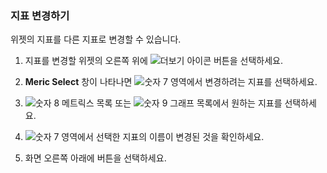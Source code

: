 ### 지표 변경하기

위젯의 지표를 다른 지표로 변경할 수 있습니다.

1. 지표를 변경할 위젯의 오른쪽 위에 ![더보기 아이콘](/img/ico-more.svg) 버튼을 선택하세요.

1. **Meric Select** 창이 나타나면 ![숫자 7](/img/number-07.png) 영역에서 변경하려는 지표를 선택하세요.

1. ![숫자 8](/img/number-08.png) 메트릭스 목록 또는 ![숫자 9](/img/ic-number-09.svg) 그래프 목록에서 원하는 지표를 선택하세요.

1. ![숫자 7](/img/number-07.png) 영역에서 선택한 지표의 이름이 변경된 것을 확인하세요.

1. 화면 오른쪽 아래에 <Cmdname sid="save" className="uitext" /> 버튼을 선택하세요.
